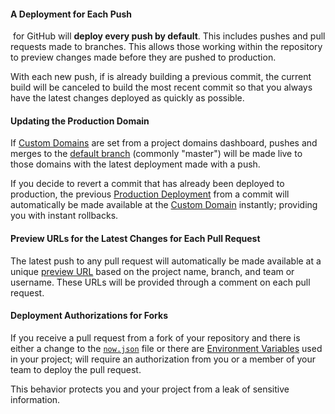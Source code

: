 
#### A Deployment for Each Push

&#8203;<ProductName /> for GitHub will **deploy every push by default**. This includes pushes and pull requests made to branches. This allows those working within the repository to preview changes made before they are pushed to production.

With each new push, if <ProductShortName /> is already building a previous commit, the current build will be canceled to build the most recent commit so that you always have the latest changes deployed as quickly as possible.

#### Updating the Production Domain

If [Custom Domains](/docs/v2/custom-domains) are set from a project domains dashboard, pushes and merges to the [default branch](https://help.github.com/articles/setting-the-default-branch/) (commonly "master") will be made live to those domains with the latest deployment made with a push.

If you decide to revert a commit that has already been deployed to production, the previous [Production Deployment](/docs/v2/platform/deployments#production) from a commit will automatically be made available at the [Custom Domain](/docs/v2/custom-domains) instantly; providing you with instant rollbacks.

#### Preview URLs for the Latest Changes for Each Pull Request

The latest push to any pull request will automatically be made available at a unique [preview URL](/docs/v2/platform/deployments#preview) based on the project name, branch, and team or username. These URLs will be provided through a comment on each pull request.

#### Deployment Authorizations for Forks

If you receive a pull request from a fork of your repository and there is either a change to the [`now.json`](/docs/configuration) file or there are [Environment Variables](/docs/v2/build-step#environment-variables) used in your project; <ProductShortName /> will require an authorization from you or a member of your team to deploy the pull request.

This behavior protects you and your project from a leak of sensitive information.
